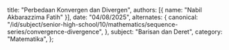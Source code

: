   title: "Perbedaan Konvergen dan Divergen",
  authors: [{ name: "Nabil Akbarazzima Fatih" }],
  date: "04/08/2025",
  alternates: {
    canonical:
      "/id/subject/senior-high-school/10/mathematics/sequence-series/convergence-divergence",
  },
  subject: "Barisan dan Deret",
  category: "Matematika",
};
